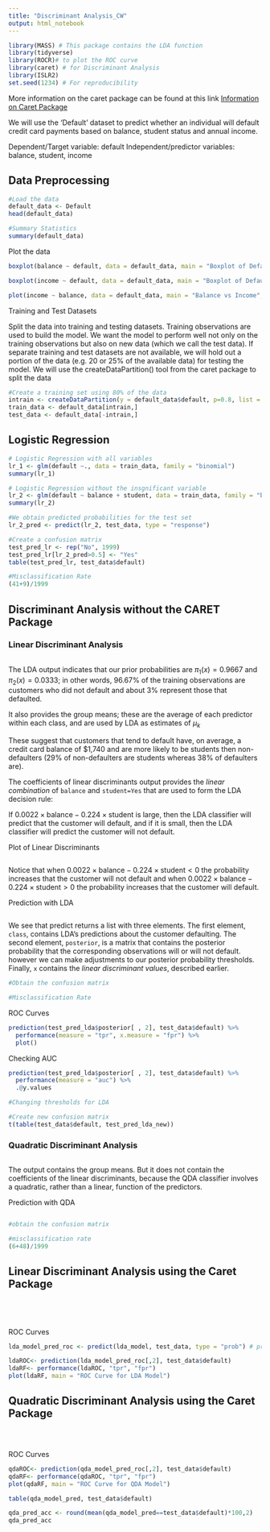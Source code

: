 ```yaml
---
title: "Discriminant Analysis_CW"
output: html_notebook
---
```



```r
library(MASS) # This package contains the LDA function
library(tidyverse)
library(ROCR)# to plot the ROC curve
library(caret) # for Discriminant Analysis
library(ISLR2)
set.seed(1234) # For reproducibility
```

More information on the caret package can be found at this link [Information on Caret Package](https://topepo.github.io/caret/index.html)

We will use the 'Default' dataset to predict whether an individual will default credit card payments based on balance, student status and annual income. 

Dependent/Target variable: default
Independent/predictor variables: balance, student, income

## Data Preprocessing


```r
#Load the data
default_data <- Default
head(default_data)
```


```r
#Summary Statistics
summary(default_data)
```

Plot the data

```r
boxplot(balance ~ default, data = default_data, main = "Boxplot of Default Status and Card Balance", xlab = "Default Status", ylab = "Card Balance", col = c("maroon", "gold"))
```

```r
boxplot(income ~ default, data = default_data, main = "Boxplot of Default Status and Income", xlab = "Default Status", ylab = "Card Balance", col = c("maroon", "gold"))
```


```r
plot(income ~ balance, data = default_data, main = "Balance vs Income", xlab = "Credit Card Balance", ylab = "Income")
```

Training and Test Datasets

Split the data into training and testing datasets. Training observations are used to build the model. We want the model to perform well not only on the training observations but also on new data (which we call the test data). If separate training and test datasets are not available, we will hold out a portion of the data (e.g. 20 or 25% of the available data) for testing the model. 
We will use the createDataPartition() tool from the caret package to split the data

```r
#Create a training set using 80% of the data 
intrain <- createDataPartition(y = default_data$default, p=0.8, list = FALSE)
train_data <- default_data[intrain,]
test_data <- default_data[-intrain,]
```

## Logistic Regression

```r
# Logistic Regression with all variables
lr_1 <- glm(default ~., data = train_data, family = "binomial")
summary(lr_1)
```

```r
# Logistic Regression without the insgnificant variable
lr_2 <- glm(default ~ balance + student, data = train_data, family = "binomial")
summary(lr_2)
```



```r
#We obtain predicted probabilities for the test set
lr_2_pred <- predict(lr_2, test_data, type = "response")
```



```r
#Create a confusion matrix
test_pred_lr <- rep("No", 1999)
test_pred_lr[lr_2_pred>0.5] <- "Yes"
table(test_pred_lr, test_data$default)
```

```r
#Misclassification Rate
(41+9)/1999
```

## Discriminant Analysis without the CARET Package


### Linear Discriminant Analysis
```r

```
The LDA output indicates that our prior probabilities are $\pi_1(x) = 0.9667$ and 
$\pi_2(x) = 0.0333$; in other words, 96.67% of the training observations are customers who did not default and about 3% represent those that defaulted. 

It also provides the group means; these are the average of each predictor within each class, and are used by LDA as estimates of $\mu_k$

These suggest that customers that tend to default have, on average, a credit card balance of $1,740 and are more likely to be students then non-defaulters (29% of non-defaulters are students whereas 38% of defaulters are).

The coefficients of linear discriminants output provides the _linear combination_ of `balance` and `student=Yes` that are used to form the LDA decision rule: 

If $0.0022 \times \text{balance} - 0.224 \times \text{student}$ is large, then the LDA classifier will predict that the customer will default, and if it is small, then the LDA classifier will predict the customer will not default.

Plot of Linear Discriminants

```r

```
Notice that when $0.0022 \times \text{balance} - 0.224 \times \text{student} < 0$ the probability increases that the customer will not default and when $0.0022 \times \text{balance} - 0.224 \times \text{student} > 0$ the probability increases that the customer will default.

Prediction with LDA

```r

```

We see that predict returns a list with three elements. The first element, `class`, contains LDA's predictions about the customer defaulting.  The second element, `posterior`, is a matrix that contains the posterior probability that the corresponding observations will or will not default.  however we can make adjustments to our posterior probability thresholds. Finally, `x` contains the _linear discriminant values_, described earlier.

```r
#Obtain the confusion matrix

```

```r
#Misclassification Rate

```

ROC Curves
```r
prediction(test_pred_lda$posterior[ , 2], test_data$default) %>%
  performance(measure = "tpr", x.measure = "fpr") %>%
  plot()
```


Checking AUC

```r
prediction(test_pred_lda$posterior[ , 2], test_data$default) %>%
  performance(measure = "auc") %>%
  .@y.values
```




```r
#Changing thresholds for LDA
```

 

```r
#Create new confusion matrix
t(table(test_data$default, test_pred_lda_new))
```



### Quadratic Discriminant Analysis

```r

```

The output contains the group means. But it does not contain the coefficients of the linear discriminants, because the QDA classifier involves a quadratic, rather than a linear, function of the predictors.

Prediction with QDA

```r


```

```r
#obtain the confusion matrix


```

```r
#misclassification rate
(6+48)/1999
```


## Linear Discriminant Analysis using the Caret Package


```r

```

```r

```

```r

```

```r

```

ROC Curves

```r
lda_model_pred_roc <- predict(lda_model, test_data, type = "prob") # predicted data for ROC Curve
```


```r
ldaROC<- prediction(lda_model_pred_roc[,2], test_data$default)
ldaRF<- performance(ldaROC, "tpr", "fpr")
plot(ldaRF, main = "ROC Curve for LDA Model")
```


## Quadratic Discriminant Analysis using the Caret Package

```r

```


```r


```

```r

```

ROC Curves

```r
qdaROC<- prediction(qda_model_pred_roc[,2], test_data$default)
qdaRF<- performance(qdaROC, "tpr", "fpr")
plot(qdaRF, main = "ROC Curve for QDA Model")
```



```r
table(qda_model_pred, test_data$default)
```

```r
qda_pred_acc <- round(mean(qda_model_pred==test_data$default)*100,2)
qda_pred_acc
```



